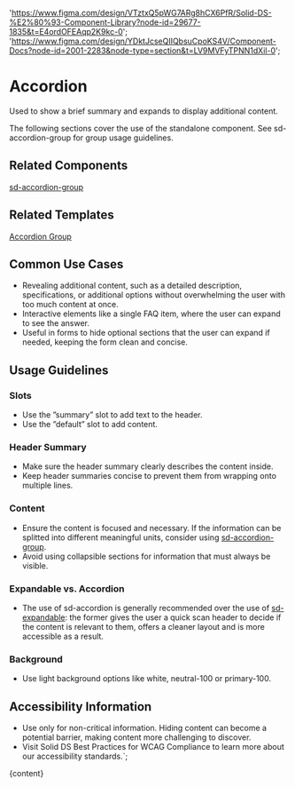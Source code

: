 

  'https://www.figma.com/design/VTztxQ5pWG7ARg8hCX6PfR/Solid-DS-%E2%80%93-Component-Library?node-id=29677-1835&t=E4ordOFEAqp2K9kc-0';
  'https://www.figma.com/design/YDktJcseQIIQbsuCpoKS4V/Component-Docs?node-id=2001-2283&node-type=section&t=LV9MVFyTPNN1dXil-0';

# Accordion

Used to show a brief summary and expands to display additional content.

The following sections cover the use of the standalone component. See sd-accordion-group for group usage guidelines.

<DefaultStory />

<DocumentationLinks storybookLink="${storybookLink}" figmaLibrary="${figmaLibrary}" figmaDocs="${figmaDocs}" />

## Related Components

[sd-accordion-group](?path=/docs/components-sd-accordion-group--docs)

## Related Templates

[Accordion Group](/?path=/docs/templates-accordion-group--docs)

## Common Use Cases

- Revealing additional content, such as a detailed description, specifications, or additional options without overwhelming the user with too much content at once.
- Interactive elements like a single FAQ item, where the user can expand to see the answer.
- Useful in forms to hide optional sections that the user can expand if needed, keeping the form clean and concise.

## Usage Guidelines

### Slots

- Use the ”summary” slot to add text to the header.
- Use the ”default” slot to add content.

### Header Summary

- Make sure the header summary clearly describes the content inside.
- Keep header summaries concise to prevent them from wrapping onto multiple lines.

### Content

- Ensure the content is focused and necessary. If the information can be splitted into different meaningful units, consider using [sd-accordion-group](?path=/docs/components-sd-accordion-group--docs).
- Avoid using collapsible sections for information that must always be visible.

### Expandable vs. Accordion

- The use of sd-accordion is generally recommended over the use of [sd-expandable](/?path=/docs/components-sd-expandable--docs): the former gives the user a quick scan header to decide if the content is relevant to them, offers a cleaner layout and is more accessible as a result.

### Background

- Use light background options like white, neutral-100 or primary-100.

## Accessibility Information

- Use only for non-critical information. Hiding content can become a potential barrier, making content more challenging to discover.
- Visit <sd-link href="https://www.figma.com/design/YDktJcseQIIQbsuCpoKS4V/Component-Docs?node-id=10708-5011&t=Z1FxSGWkmXG5r5sw-4" target="_blank">Solid DS Best Practices for WCAG Compliance</sd-link> to learn more about our accessibility standards.`;

<Meta title="Components/sd-accordion/Overview" />

<OverviewFormatter story={AccordionStories.Default}>{content}</OverviewFormatter>
